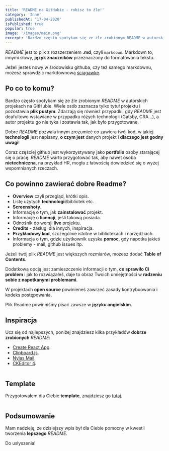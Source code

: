 ```yaml
---
title: 'README na GitHubie - robisz to źle!'
category: 'Inne'
publishedAt: '17-04-2020'
isPublished: true
popular: true
image: '/images/main.png'
excerpt: 'Bardzo często spotykam się ze źle zrobionym README w autorskich projekach na GitHubie. Wiele osób zaznacza tylko tytuł projektu i pozostawia plik pustym.'
---
```


_README_ jest to plik z rozszerzeniem **.md**, czyli `markdown`. Markdown to, innymi słowy, **język znaczników** przeznaczony do formatowania tekstu.

Jeżeli jesteś nowy w środowisku githuba, czy też samego markdownu, możesz sprawdzić markdownową [ściągawkę](https://github.com/adam-p/markdown-here/wiki/Markdown-Cheatsheet).

## Po co to komu?

Bardzo często spotykam się ze źle zrobionym _README_ w autorskich projekach na GitHubie. Wiele osób zaznacza tylko tytuł projektu i pozostawia **plik pustym**. Zdarzają się również przypadki, gdy _README_ jest deafultowo wstawiane w przypadku różych technologii (Gatsby, CRA...), a autor projektu go nie tyka i zostawia tak, jak było przygotowane.

Dobre _README_ pozwala innym zrozumieć co zawiera twój kod, w jakiej **technologii** jest napisany, **o czym jest** danych projekt i **dlaczego jest godny uwagi**!

Coraz częściej github jest wykorzystywany jako **portfolio** osoby starającej się o pracę. _README_ warto przygotować tak, aby nawet osoba **nietechniczna**, na przykład HR, mogła z łatwością dowiedzieć się o wyżej wspomnianych rzeczach.

## Co powinno zawierać dobre Readme?

- **Overview** czyli przegląd, krótki opis.
- Listę użytych **technologii**/bibliotek etc.
- **Screenshoty**.
- Informację o tym, jak **zainstalować** projekt.
- Informację o **licencji**, jeśli takową posiada.
- Odnośnik do wersji **live** projektu.
- **Credits** - zasługi dla innych, inspiracja.
- **Przykładowy kod**, szczególnie istotne w bibliotekach i narzędziach.
- Informacja o tym, gdzie użytkownik uzyska **pomoc**, gdy napotka jakieś problemy - mail, github issues itp.

Jeżeli twój plik _README_ jest większych rozmiarów, możesz dodać **Table of Contents**.

Dodatkową opcją jest zamieszczenie informacji o tym, **co sprawiło Ci problem** i jak to rozwiązałeś, daje to obraz Twoich umiejętności w **radzeniu sobie z napotkanymi problemami**.

W projektach **open source** powinieneś zawrzeć zasady kontrybuowania i kodeks postępowania.

Plik Readme powinniśmy pisać zawsze w **języku angielskim**.

## Inspiracja

Ucz się od najlepszych, poniżej znajdziesz kilka przykładów **dobrze zrobionych** _README_:

- [Create React App](https://github.com/facebook/create-react-app).
- [Clipboard.js](https://github.com/zenorocha/clipboard.js).
- [Nylas Mail](https://github.com/nylas/nylas-mail).
- [CKEditor 4](https://github.com/ckeditor/ckeditor4/blob/major/README.md).

<Image src="/images/readme-na-githubie-robisz-to-zle/readme.png" alt="" />

## Template

Przygotowałem dla Ciebie **template**, znajdziesz go [tutaj](https://github.com/Frontlive/README_TEMPLATE/blob/master/README.md).

<Image src="/images/readme-na-githubie-robisz-to-zle/readme-template.png" alt="" />

## Podsumowanie

Mam nadzieję, że dzisiejszy wpis był dla Ciebie pomocny w kwestii tworzenia **lepszego** _README_.

Do usłyszenia!
